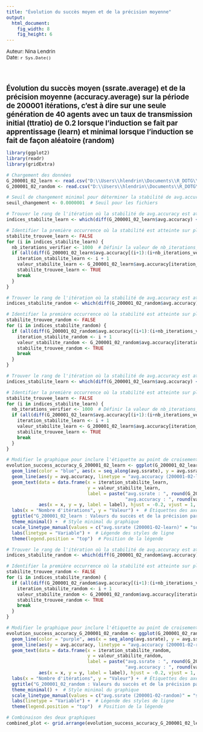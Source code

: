 ```yaml
---
title: "Évolution du succès moyen et de la précision moyenne"
output:
  html_document:
    fig_width: 8
    fig_height: 6
---
```


<span style='font-size:10pt;'>Auteur: Nina Lendrin</span> <br>
<span style='font-size:10pt;'>Date: `r Sys.Date()`</span>

<br><br>

<span style='font-size:14pt; font-weight:bold;'>Évolution du succès moyen (ssrate.average) et de la précision moyenne (accuracy.average) sur la période de 200001 itérations, c'est à dire sur une seule génération de 40 agents avec un taux de transmission initial (ttratio) de 0.2  lorsque l'induction se fait par apprentissage (learn) et minimal lorsque l'induction se fait de façon aléatoire (random) </span>


```r
library(ggplot2)
library(readr)
library(gridExtra)

# Chargement des données
G_200001_02_learn <- read.csv("D:\\Users\\hlendrin\\Documents\\R_DOTG\\200001-0.2-learn\\average.csv", header = TRUE, sep = " ")
G_200001_02_random <- read.csv("D:\\Users\\hlendrin\\Documents\\R_DOTG\\200001-0.2-random\\average.csv", header = TRUE, sep = " ")

# Seuil de changement minimal pour déterminer la stabilité de avg.accuracy
seuil_changement <- 0.0000001  # Seuil pour les fichiers

# Trouver le rang de l'itération où la stabilité de avg.accuracy est atteinte pour G_200001_02_learn
indices_stabilite_learn <- which(diff(G_200001_02_learn$avg.accuracy) <= seuil_changement)

# Identifier la première occurrence où la stabilité est atteinte sur plusieurs itérations pour G_200001_02_learn
stabilite_trouvee_learn <- FALSE
for (i in indices_stabilite_learn) {
  nb_iterations_verifier <- 1000  # Définir la valeur de nb_iterations_verifier ici
  if (all(diff(G_200001_02_learn$avg.accuracy[(i+1):(i+nb_iterations_verifier)]) <= seuil_changement)) {
    iteration_stabilite_learn <- i + 1
    valeur_stabilite_learn <- G_200001_02_learn$avg.accuracy[iteration_stabilite_learn]
    stabilite_trouvee_learn <- TRUE
    break
  }
}

# Trouver le rang de l'itération où la stabilité de avg.accuracy est atteinte pour G_200001_02_random
indices_stabilite_random <- which(diff(G_200001_02_random$avg.accuracy) <= seuil_changement)

# Identifier la première occurrence où la stabilité est atteinte sur plusieurs itérations pour G_200001_02_random
stabilite_trouvee_random <- FALSE
for (i in indices_stabilite_random) {
  if (all(diff(G_200001_02_random$avg.accuracy[(i+1):(i+nb_iterations_verifier)]) <= seuil_changement)) {
    iteration_stabilite_random <- i + 1
    valeur_stabilite_random <- G_200001_02_random$avg.accuracy[iteration_stabilite_random]
    stabilite_trouvee_random <- TRUE
    break
  }
}

# Trouver le rang de l'itération où la stabilité de avg.accuracy est atteinte pour G_200001_02_learn
indices_stabilite_learn <- which(diff(G_200001_02_learn$avg.accuracy) <= seuil_changement)

# Identifier la première occurrence où la stabilité est atteinte sur plusieurs itérations pour G_200001_02_learn
stabilite_trouvee_learn <- FALSE
for (i in indices_stabilite_learn) {
  nb_iterations_verifier <- 1000  # Définir la valeur de nb_iterations_verifier ici
  if (all(diff(G_200001_02_learn$avg.accuracy[(i+1):(i+nb_iterations_verifier)]) <= seuil_changement)) {
    iteration_stabilite_learn <- i + 1
    valeur_stabilite_learn <- G_200001_02_learn$avg.accuracy[iteration_stabilite_learn]
    stabilite_trouvee_learn <- TRUE
    break
  }
}

# Modifier le graphique pour inclure l'étiquette au point de croisement des courbes pour G_200001_02_learn
evolution_success_accuracy_G_200001_02_learn <- ggplot(G_200001_02_learn, aes(x = seq_along(avg.ssrate), y = avg.ssrate)) +
  geom_line(color = "blue", aes(x = seq_along(avg.ssrate), y = avg.ssrate, linetype = "avg.ssrate (200001-02-learn)")) +  # Courbe pour avg.ssrate
  geom_line(aes(y = avg.accuracy, linetype = "avg.accuracy (200001-02-learn)"), color = "red") +  # Courbe pour avg.accuracy
  geom_text(data = data.frame(x = iteration_stabilite_learn,
                              y = valeur_stabilite_learn,
                              label = paste("avg.ssrate : ", round(G_200001_02_learn$avg.ssrate[iteration_stabilite_learn], 4), "(", iteration_stabilite_learn, ")\n",
                                            "avg.accuracy : ", round(valeur_stabilite_learn, 4), "(", iteration_stabilite_learn, ")")),
            aes(x = x, y = y, label = label), hjust = -0.2, vjust = 1, color = "black") +  # Ajout du texte pour le point de croisement
  labs(x = "Nombre d'itérations", y = "Valeur") +  # Étiquettes des axes
  ggtitle("G_200001_02_learn : Valeurs du succès et de la précision par itération") +  # Titre du graphique
  theme_minimal() +  # Style minimal du graphique
  scale_linetype_manual(values = c("avg.ssrate (200001-02-learn)" = "solid", "avg.accuracy (200001-02-learn)" = "solid")) +  # Style des lignes
  labs(linetype = "Variable") +  # Légende des styles de ligne
  theme(legend.position = "top")  # Position de la légende

# Trouver le rang de l'itération où la stabilité de avg.accuracy est atteinte pour G_200001_02_random
indices_stabilite_random <- which(diff(G_200001_02_random$avg.accuracy) <= seuil_changement)

# Identifier la première occurrence où la stabilité est atteinte sur plusieurs itérations pour G_200001_02_random
stabilite_trouvee_random <- FALSE
for (i in indices_stabilite_random) {
  if (all(diff(G_200001_02_random$avg.accuracy[(i+1):(i+nb_iterations_verifier)]) <= seuil_changement)) {
    iteration_stabilite_random <- i + 1
    valeur_stabilite_random <- G_200001_02_random$avg.accuracy[iteration_stabilite_random]
    stabilite_trouvee_random <- TRUE
    break
  }
}

# Modifier le graphique pour inclure l'étiquette au point de croisement des courbes pour G_200001_02_random
evolution_success_accuracy_G_200001_02_random <- ggplot(G_200001_02_random, aes(x = seq_along(avg.ssrate), y = avg.ssrate)) +
  geom_line(color = "purple", aes(x = seq_along(avg.ssrate), y = avg.ssrate, linetype = "avg.ssrate (200001-02-random)")) +  # Courbe pour avg.ssrate
  geom_line(aes(y = avg.accuracy, linetype = "avg.accuracy (200001-02-random)"), color = "orange") +  # Courbe pour avg.accuracy
  geom_text(data = data.frame(x = iteration_stabilite_random,
                              y = valeur_stabilite_random,
                              label = paste("avg.ssrate : ", round(G_200001_02_random$avg.ssrate[iteration_stabilite_random], 4), "(", iteration_stabilite_random, ")\n",
                                            "avg.accuracy : ", round(valeur_stabilite_random, 4), "(", iteration_stabilite_random, ")")),
            aes(x = x, y = y, label = label), hjust = -0.2, vjust = 1, color = "black") +  # Ajout du texte pour le point de croisement
  labs(x = "Nombre d'itérations", y = "Valeur") +  # Étiquettes des axes
  ggtitle("G_200001_02_random : Valeurs du succès et de la précision par itération") +  # Titre du graphique
  theme_minimal() +  # Style minimal du graphique
  scale_linetype_manual(values = c("avg.ssrate (200001-02-random)" = "solid", "avg.accuracy (200001-02-random)" = "solid")) +  # Style des lignes
  labs(linetype = "Variable") +  # Légende des styles de ligne
  theme(legend.position = "top")  # Position de la légende

# Combinaison des deux graphiques
combined_plot <- grid.arrange(evolution_success_accuracy_G_200001_02_learn, evolution_success_accuracy_G_200001_02_random, nrow = 2)

```
